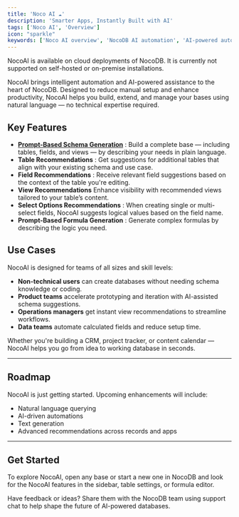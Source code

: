 ```yaml
---
title: 'Noco AI ☁'
description: 'Smarter Apps, Instantly Built with AI'
tags: ['Noco AI', 'Overview']
icon: "sparkle"
keywords: ['Noco AI overview', 'NocoDB AI automation', 'AI-powered automation', 'NocoDB cloud AI']
---
```


<Callout type="info">NocoAI is available on cloud deployments of NocoDB. It is currently not supported on self-hosted or on-premise installations.</Callout>

NocoAI brings intelligent automation and AI-powered assistance to the heart of NocoDB. Designed to reduce manual setup and enhance productivity, NocoAI helps you build, extend, and manage your bases using natural language — no technical expertise required.


## Key Features

- **[Prompt-Based Schema Generation](/docs/product-docs/noco-ai/create-base)** : Build a complete base — including tables, fields, and views — by describing your needs in plain language.
- **Table Recommendations** : Get suggestions for additional tables that align with your existing schema and use case.
- **Field Recommendations** : Receive relevant field suggestions based on the context of the table you're editing.
- **View Recommendations**
Enhance visibility with recommended views tailored to your table’s content.
- **Select Options Recommendations** : When creating single or multi-select fields, NocoAI suggests logical values based on the field name.
- **Prompt-Based Formula Generation** : Generate complex formulas by describing the logic you need.

## Use Cases

NocoAI is designed for teams of all sizes and skill levels:

* **Non-technical users** can create databases without needing schema knowledge or coding.
* **Product teams** accelerate prototyping and iteration with AI-assisted schema suggestions.
* **Operations managers** get instant view recommendations to streamline workflows.
* **Data teams** automate calculated fields and reduce setup time.

Whether you're building a CRM, project tracker, or content calendar — NocoAI helps you go from idea to working database in seconds.

---

## Roadmap

NocoAI is just getting started. Upcoming enhancements will include:

* Natural language querying
* AI-driven automations
* Text generation
* Advanced recommendations across records and apps

---

## Get Started

To explore NocoAI, open any base or start a new one in NocoDB and look for the NocoAI features in the sidebar, table settings, or formula editor.

Have feedback or ideas? Share them with the NocoDB team using support chat to help shape the future of AI-powered databases.
